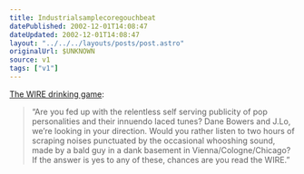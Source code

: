 ```yaml
---
title: Industrialsamplecoregouchbeat
datePublished: 2002-12-01T14:08:47
dateUpdated: 2002-12-01T14:08:47
layout: "../../../layouts/posts/post.astro"
originalUrl: $UNKNOWN
source: v1
tags: ["v1"]
---
```


[The WIRE drinking game][1]:

> &#8220;Are you fed up with the relentless self serving publicity of pop personalities and their innuendo laced tunes? Dane Bowers and J.Lo, we&#8217;re looking in your direction. Would you rather listen to two hours of scraping noises punctuated by the occasional whooshing sound, made by a bald guy in a dank basement in Vienna/Cologne/Chicago? If the answer is yes to any of these, chances are you read the WIRE.&#8221;

[1]: http://getretarded.topcities.com/gr2/page25.html "Get Retarded: The WIRE drinking game"
